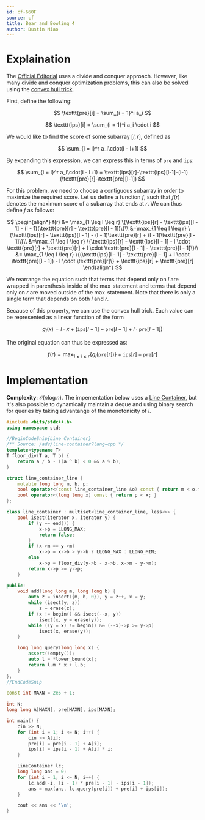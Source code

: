 ```yaml
---
id: cf-660F
source: cf
title: Bear and Bowling 4
author: Dustin Miao
---
```

# Explaination

The [Official Editorial](https://codeforces.com/blog/entry/44259) uses a divide and conquer approach. However, like many divide and conquer optimization problems, this can also be solved using the [convex hull trick](/plat/convex-hull-trick).

First, define the following:

$$
\texttt{pre}[i] = \sum_{i = 1}^i a_i
$$

$$
\texttt{ips}[i] = \sum_{i = 1}^i a_i \cdot i
$$

We would like to find the score of some subarray $[l, r]$, defined as

$$
\sum_{i = l}^r a_i\cdot(i - l+1)
$$

By expanding this expression, we can express this in terms of $\texttt{pre}$ and $\texttt{ips}$:

$$
\sum_{i = l}^r a_i\cdot(i - l+1) = \texttt{ips}[r]-\texttt{ips}[l-1]-(l-1)(\texttt{pre}[r]-\texttt{pre}[l-1])
$$

For this problem, we need to choose a contiguous subarray in order to maximize the required score. Let us define a function $f$, such that $f(r)$ denotes the maximum score of a subarray that ends at $r$. We can thus define $f$ as follows:

$$
\begin{align*}
f(r) &= \max_{1 \leq l \leq r} \{\texttt{ips}[r] - \texttt{ips}[l - 1] - (l - 1)(\texttt{pre}[r] - \texttt{pre}[l - 1])\}\\
&=\max_{1 \leq l \leq r} \{\texttt{ips}[r] - \texttt{ips}[l - 1] - (l - 1)\texttt{pre}[r] + (l - 1)\texttt{pre}[l - 1]\}\\
&=\max_{1 \leq l \leq r} \{\texttt{ips}[r] - \texttt{ips}[l - 1] - l \cdot \texttt{pre}[r] + \texttt{pre}[r] + l \cdot \texttt{pre}[l - 1] - \texttt{pre}[l - 1]\}\\
&= \max_{1 \leq l \leq r} \{(\texttt{ips}[l - 1] - \texttt{pre}[l - 1] + l \cdot \texttt{pre}[l - 1]) - l \cdot \texttt{pre}[r]\} + \texttt{ips}[r] + \texttt{pre}[r]
\end{align*}
$$

We rearrange the equation such that terms that depend only on $l$ are wrapped in parenthesis inside of the $\max$ statement and terms that depend only on $r$ are moved outside of the $\max$ statement. Note that there is only a single term that depends on both $l$ and $r$.

Because of this property, we can use the convex hull trick. Each value can be represented as a linear function of the form

$$
g_l(x) = l \cdot x + (\texttt{ips}[l - 1] - \texttt{pre}[l - 1] + l \cdot \texttt{pre}[l - 1])
$$

The original equation can thus be expressed as:

$$
f(r) = \max_{1 \leq l \leq r} \{g_l(\texttt{pre}[r])\} + \texttt{ips}[r] + \texttt{pre}[r]
$$

# Implementation

<LanguageSection>

<CPPSection>

**Complexity**: $\mathcal{O}(n \log n)$. The impementation below uses a [Line Container](/adv/line-container/), but it's also possible to dynamically maintain a deque and using binary search for queries by taking advantange of the monotonicity of $l$.

```cpp
#include <bits/stdc++.h>
using namespace std;

//BeginCodeSnip{Line Container}
/** Source: /adv/line-container?lang=cpp */
template<typename T>
T floor_div(T a, T b) {
	return a / b - ((a ^ b) < 0 && a % b);
}

struct line_container_line {
	mutable long long m, b, p;
	bool operator<(const line_container_line &o) const { return m < o.m; }
	bool operator<(long long x) const { return p < x; }
};

class line_container : multiset<line_container_line, less<>> {
	bool isect(iterator x, iterator y) {
		if (y == end()) {
			x->p = LLONG_MAX;
			return false;
		}
		if (x->m == y->m)
			x->p = x->b > y->b ? LLONG_MAX : LLONG_MIN;
		else
			x->p = floor_div(y->b - x->b, x->m - y->m);
		return x->p >= y->p;
	}

public:
	void add(long long m, long long b) {
		auto z = insert({m, b, 0}), y = z++, x = y;
		while (isect(y, z))
			z = erase(z);
		if (x != begin() && isect(--x, y))
			isect(x, y = erase(y));
		while ((y = x) != begin() && (--x)->p >= y->p)
			isect(x, erase(y));
	}

	long long query(long long x) {
		assert(!empty());
		auto l = *lower_bound(x);
		return l.m * x + l.b;
	}
};
//EndCodeSnip

const int MAXN = 2e5 + 1;

int N;
long long A[MAXN], pre[MAXN], ips[MAXN];

int main() {
	cin >> N;
	for (int i = 1; i <= N; i++) {
		cin >> A[i];
		pre[i] = pre[i - 1] + A[i];
		ips[i] = ips[i - 1] + A[i] * i;
	}

	LineContainer lc;
	long long ans = 0;
	for (int i = 1; i <= N; i++) {
		lc.add(-i, (i - 1) * pre[i - 1] - ips[i - 1]);
		ans = max(ans, lc.query(pre[i]) + pre[i] + ips[i]);
	}

	cout << ans << '\n';
}
```

</CPPSection>

</LanguageSection>
